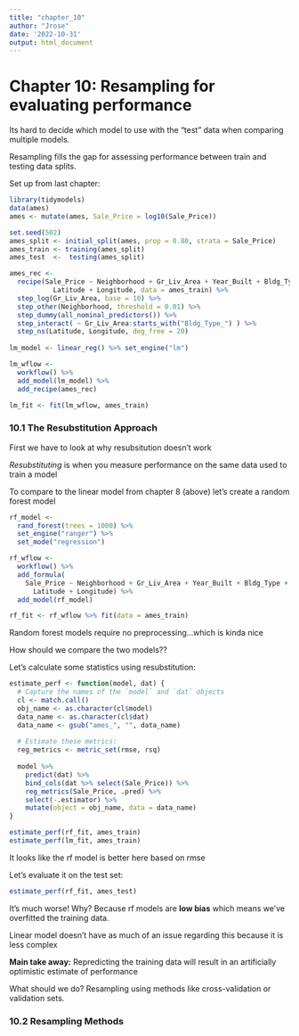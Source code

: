 ```yaml
---
title: "chapter_10"
author: "Jrose"
date: '2022-10-31'
output: html_document
---
```


# Chapter 10: Resampling for evaluating performance

Its hard to decide which model to use with the "test" data when comparing multiple models.

Resampling fills the gap for assessing performance between train and testing data splits.

Set up from last chapter:

```r
library(tidymodels)
data(ames)
ames <- mutate(ames, Sale_Price = log10(Sale_Price))

set.seed(502)
ames_split <- initial_split(ames, prop = 0.80, strata = Sale_Price)
ames_train <- training(ames_split)
ames_test  <-  testing(ames_split)

ames_rec <- 
  recipe(Sale_Price ~ Neighborhood + Gr_Liv_Area + Year_Built + Bldg_Type + 
           Latitude + Longitude, data = ames_train) %>%
  step_log(Gr_Liv_Area, base = 10) %>% 
  step_other(Neighborhood, threshold = 0.01) %>% 
  step_dummy(all_nominal_predictors()) %>% 
  step_interact( ~ Gr_Liv_Area:starts_with("Bldg_Type_") ) %>% 
  step_ns(Latitude, Longitude, deg_free = 20)
  
lm_model <- linear_reg() %>% set_engine("lm")

lm_wflow <- 
  workflow() %>% 
  add_model(lm_model) %>% 
  add_recipe(ames_rec)

lm_fit <- fit(lm_wflow, ames_train)
```

### 10.1 The Resubstitution Approach

First we have to look at why resubsitution doesn't work

*Resubstituting* is when you measure performance on the same data used to train a model

To compare to the linear model from chapter 8 (above) let's create a random forest model

```r
rf_model <- 
  rand_forest(trees = 1000) %>% 
  set_engine("ranger") %>% 
  set_mode("regression")

rf_wflow <- 
  workflow() %>% 
  add_formula(
    Sale_Price ~ Neighborhood + Gr_Liv_Area + Year_Built + Bldg_Type + 
      Latitude + Longitude) %>% 
  add_model(rf_model) 

rf_fit <- rf_wflow %>% fit(data = ames_train)
```

Random forest models require no preprocessing...which is kinda nice

How should we compare the two models??

Let's calculate some statistics using resubstitution:

```r
estimate_perf <- function(model, dat) {
  # Capture the names of the `model` and `dat` objects
  cl <- match.call()
  obj_name <- as.character(cl$model)
  data_name <- as.character(cl$dat)
  data_name <- gsub("ames_", "", data_name)
  
  # Estimate these metrics:
  reg_metrics <- metric_set(rmse, rsq)
  
  model %>%
    predict(dat) %>%
    bind_cols(dat %>% select(Sale_Price)) %>%
    reg_metrics(Sale_Price, .pred) %>%
    select(-.estimator) %>%
    mutate(object = obj_name, data = data_name)
}

estimate_perf(rf_fit, ames_train)
estimate_perf(lm_fit, ames_train)
```

It looks like the rf model is better here based on rmse

Let's evaluate it on the test set:

```r
estimate_perf(rf_fit, ames_test)
```

It's much worse! Why? Because rf models are **low bias** which means we've overfitted the training data.

Linear model doesn't have as much of an issue regarding this because it is less complex

**Main take away:** Repredicting the training data will result in an artificially optimistic estimate of performance

What should we do? Resampling using methods like cross-validation or validation sets.

### 10.2 Resampling Methods